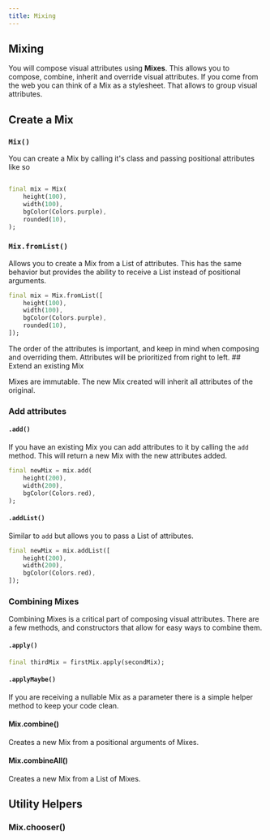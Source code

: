 ```yaml
---
title: Mixing
---
```




## Mixing

You will compose visual attributes using **Mixes**. This allows you to compose, combine, inherit and override visual attributes. If you come from the web you can think of a Mix as a stylesheet. That allows to group visual attributes.
## Create a Mix

### `Mix()`

You can create a Mix by calling it's class and passing positional attributes like so

```dart

final mix = Mix(
    height(100),
    width(100),
    bgColor(Colors.purple),
    rounded(10),
);

```

### `Mix.fromList()`

Allows you to create a Mix from a List of attributes. This has the same behavior but provides the ability to receive a List instead of positional arguments.

```dart
final mix = Mix.fromList([
    height(100),
    width(100),
    bgColor(Colors.purple),
    rounded(10),
]);
```

<Callout emoji="⚠️">
  The order of the attributes is important, and keep in mind when composing and
  overriding them. Attributes will be prioritized from right to left.
</Callout>
## Extend an existing Mix

Mixes are immutable. The new Mix created will inherit all attributes of the original.

### Add attributes

#### `.add()`

If you have an existing Mix you can add attributes to it by calling the `add` method. This will return a new Mix with the new attributes added.

```dart
final newMix = mix.add(
    height(200),
    width(200),
    bgColor(Colors.red),
);
```

#### `.addList()`

Similar to `add` but allows you to pass a List of attributes.

```dart
final newMix = mix.addList([
    height(200),
    width(200),
    bgColor(Colors.red),
]);
```

### Combining Mixes

Combining Mixes is a critical part of composing visual attributes. There are a few methods, and constructors that allow for easy ways to combine them.

#### `.apply()`

```dart
final thirdMix = firstMix.apply(secondMix);
```

#### `.applyMaybe()`

If you are receiving a nullable Mix as a parameter there is a simple helper method to keep your code clean.

#### Mix.combine()

Creates a new Mix from a positional arguments of Mixes.

#### Mix.combineAll()

Creates a new Mix from a List of Mixes.
## Utility Helpers

### Mix.chooser()
